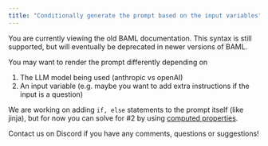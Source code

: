 ```yaml
---
title: "Conditionally generate the prompt based on the input variables"
---
```

<Warning>
    You are currently viewing the old BAML documentation. This syntax is still supported, but will eventually be deprecated in newer versions of BAML.
</Warning>

You may want to render the prompt differently depending on
1. The LLM model being used (anthropic vs openAI)
2. An input variable (e.g. maybe you want to add extra instructions if the input is a question)

We are working on adding `if, else` statements to the prompt itself (like jinja), but for now you can solve for #2 by using [computed properties](/v3/syntax/class#computed-properties).

Contact us on Discord if you have any comments, questions or suggestions!